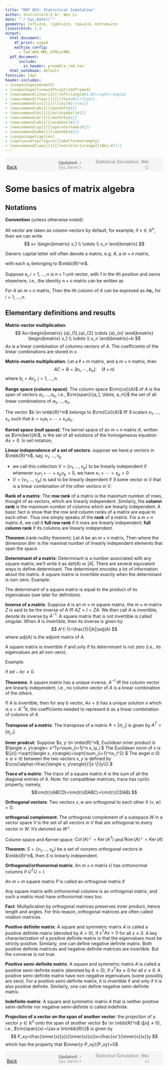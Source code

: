 ```yaml
---
title: "MAT 653: Statistical Simulation"
author: Instructor$:$ Dr. Wei Li
date: "`r Sys.Date()`"
geometry: left=2cm, right=2cm, top=2cm, bottom=2cm
linestretch: 1.3
output:
  html_document:
    df_print: paged
    mathjax_config:
      - TeX-AMS-MML_HTMLorMML         
  pdf_document: 
      include:
        in_header: preamble_rmd.tex
  html_notebook: default
fontsize: 14pt
header-includes:
- \usepackage{amsmath}
- \usepackage[linewidth=1pt]{mdframed}
- \newcommand\inner[2]{\left\langle#1,#2\right\rangle}
- \newcommand\floor[1]{\lfloor#1\rfloor}
- \newcommand\ceil[1]{\lceil#1\rceil}
- \newcommand\mb[1]{\mathbf{#1}}
- \newcommand\bs[1]{\boldsymbol{#1}}
- \newcommand\mr[1]{\mathrm{#1}}
- \newcommand\wh[1]{\widehat{#1}}
- \newcommand\op[1]{\operatorname{#1}}
- \newcommand\mbb[1]{\mathbb{#1}}
- \usepackage{caption}
- \captionsetup[figure]{labelformat=empty}
- \newcommand{\wei}[1]{\textcolor{orange}{(Wei:#1)}}
---
```


<script type="text/x-mathjax-config">
MathJax.Hub.Config({
  TeX: { equationNumbers: { autoNumber: "AMS" } }
});
</script>


<span style="background-color: #f5f5f5; padding: 5px; display: block;">
    <span style="width: 25%; display: inline-block; text-align: left;">
        [Back](javascript:window.history.back())
    </span>
    <span style="width: 30%; display: inline-block; text-align: center; color: grey;">
        **Updated:** `r Sys.Date()`
    </span>
    <span style="width: 35%; display: inline-block; text-align: right; color: grey;">
        Statistical Simulation, Wei Li
    </span>
</span>

<!------------->


# Some basics of matrix algebra

## Notations

**Convention** (unless otherwise noted):

All vector are taken as column vectors by default, for example, if $x \in \mathbb{R}^n$, then we can write
$$
x= \begin{bmatrix}
x_1 \\
\vdots \\
x_n 
\end{bmatrix}.$$

Generic capital letter will often denote a matrix, e.g. ${A}$, a $m \times n$ matrix,

\begin{align*}
{A}
=
\left[\begin{array}{c}
{a}_{1},{a}_{2} \cdots {a}_{n}
\end{array}\right]
\end{align*}
with each $a_i$ belonging to $\mbb{R}^m$.

Suppose ${e}_{i}, i=1, \ldots, n$ is $n \times 1$ unit vector, with 1 in the ith position and zeros elsewhere, i.e., the identity $n \times n$ matrix can be written as
\begin{align*}
{I}_n
=
\left[\begin{array}{c}
{e}_{1},{e}_{2} \cdots {e}_{n}
\end{array}\right]
\end{align*}

For $A$ an $m \times n$ matrix, Then the ith column of $A$ can be expresed as $A \mathbf{e}_{i},$ for $i=1, \ldots, n$.



## Elementary definitions and results



**Matrix-vector multiplication**:
$$
Ax=\begin{bmatrix}
{a}_{1},{a}_{2} \cdots {a}_{n}
\end{bmatrix}
\begin{bmatrix}
x_1 \\
\vdots \\
x_n 
\end{bmatrix}=b
$$
$Ax$ is a linear combination of columns vectors of $A$. The coefficients of the linear combinations are stored in $x$.

**Matrix-matrix multiplication**:
Let 
\begin{align*}
{A}
=
\left[\begin{array}{c}
{a}_{1},{a}_{2} \cdots {a}_{n}
\end{array}\right]
\end{align*}
a $\ell \times m$ matrix, 
and 
\begin{align*}
{C}
=
\left[\begin{array}{c}
{c}_{1},{c}_{2} \cdots {c}_{n}
\end{array}\right]
\end{align*}
a $m \times n$ matrix, then 
$$
AC=B=[b_1, \cdots, b_n] : \quad  ( \ell \times n) 
$$
where $b_j=Ac_j$, $j=1, \ldots, n.$

**Range space (column space)**: The column space $\rm{col}(A)$ of $A$ is the span of vectors $a_1, \ldots, a_n$, i.e., $\rm{span}\{a_1, \ldots, a_n\}$ the set of all linear combinations of $a_1, \ldots, a_n$.

\begin{align*}
\operatorname{Col} (A)=\left\{b: b=A x \text { for some } x \in \mathbb{R}^{n}\right\}
\end{align*}

The vector $b \in \mbb{R}^m$ belongs to $\rm{Col}(A)$ iff $\exists$ scalars $x_1, \ldots, x_n$ such that $b=x_1a_1+\cdots+x_na_n$.

**Kernel space (null space)**: The kernel space of an $m \times n$ matrix $A$, written as $\rm{ker}(A)$, is the set of all solutions of the homogeneous equation $Ax=0$. In set notation,
\begin{align*}
\operatorname{ker}(A)=\left\{x: x \in \mathbb{R}^{n} \text { and } A x=0\right\}
\end{align*}

**Linear independence of a set of vectors**: suppose we have $p$ vectors in $\mbb{R}^n$, say, $v_1,\ldots, v_p$

- we call this collection $V=\{v_1,\ldots, v_p\}$ to be linearly independent if whenever $x_1v_1+\cdots+x_pv_p=0$, we have $x_1=\cdots=x_p=0$
- $V=\{v_1,\ldots, v_p\}$ is said to be linearly dependent if $\exists$ some vector in $V$ that is a linear combination of the other vectors in $V$.

**Rank of a matrix**: The **row rank** of a matrix is the maximum number of rows, thought
of as vectors, which are linearly independent. Similarly, the **column
rank** is the maximum number of columns which are linearly independent. A basic fact is show that the row and
column ranks of a matrix are equal to each other. Thus one simply
speaks of the **rank** of a matrix. For a $m\times n$ matrix $A$, we call it **full row rank** if it rows are linearly independent; **full column rank** if its columns are linearly independent.  

**Theorem** (rank-nullity theorem): Let $A$ be an $m \times n$ matrix,
Then
\begin{align*}
n=\operatorname{dim}(Col(A))+\operatorname{dim}(\operatorname{ker}(A)) = \op{rank} +  \operatorname{dim}(\operatorname{ker}(A)) 
\end{align*}
where the dimension $\operatorname{dim}$ is the maximal number of linearly independent elements that span the space.


**Determinant of a matrix**: Determinant is a number associated with any square matrix; we’ll write
it as $det(A)$ or $|A|$. There are several equivalent ways to define determinant. The determinant encodes a lot of information about the
matrix. A square matrix is invertible exactly when the determinant is non-zero. Example:

\begin{align*}
\left|\left[\begin{array}{ll}
a & b \\
c & d
\end{array}\right]\right|=ad-bc
\end{align*}

The determinant of a square matrix is equal to the product of its eigenvalues (see later for definition).

**Inverse of a matrix**:
Suppose $A$ is an $m \times m$ square matrix, the $m \times m$ matrix $Z$ is said to be the inverse of $A$ iff $AZ=I=ZA$. We then call $A$ is invertible, denote its inverse by $A^{-1}$. A square matrix that is not invertible is called singular.
When $A$ is invertible, then its inverse is given by
$$
A^{-1}=\frac{1}{|A|}adj(A)
$$
where $adj(A)$ is the adjoint matrix of $A$. 

A square matrix is invertible if and only if its determinant is not zero (i.e., its eigenvalues are all non-zero).

Example:

\begin{align*}
\left[\begin{array}{ll}
a & b \\
c & d
\end{array}\right]^{-1}=\frac{1}{a d-b c}\left[\begin{array}{cc}
d & -b \\
-c & a
\end{array}\right]
\end{align*}
if $ad-bc \neq 0.$

**Theorems**: A square matrix has a unique inverse, $A^{-1}$ iff the column vector are linearly independent, i.e., no column vector of $A$ is a linear combination of the others. 

If $A$ is invertible, then for any $b$ vector, $Ax=b$ has a unique solution $x$ which is $x=A^{-1}b$, the coefficients needed to represent $b$ as a linear combination of columns of $A$. 

**Transpose of a matrix**: The transpose of a matrix $A=[a_{i,j}]$ is given by $A^T=[a_{j,i}].$

**Inner prodcut**: Suppose $x, y \in \mbb{R}^n$, Euclidean inner product is $\langle x, y\rangle= x^Ty=\sum_{i=1}^n x_iy_i.$ The Euclidean norm of $x$ is $\|x\|:=\sqrt{\langle x, x\rangle}=\sqrt{\sum_{i=1}^nx_i^2}.$
The angel $\alpha$ ($0 \leq \alpha \leq \pi$) between the two vectors $x, y$ is defined by $\cos(\alpha)=\frac{\langle x, y\rangle}{\|x \|\|y\|}.$

**Trace of a matrix**: The trace of a square matrix $A$ is the sum of all the diagonal entries of $A$. Note: for compatiblae matrices, trace has cyclic property, namely,
$$\rm{tr}(ABCD)=\rm{tr}(DABC)=\rm{tr}(CDAB).$$

**Orthogonal vectors**: Two vectors $v, w$ are orthogonal to each other if $\langle v, w\rangle=0$. 

**orthogonal complement**: The orthogonal complement of a subspace $W$ in a vector space $V$ is the set of all vectors in $V$ that are orthogonal to every vector in $W$. It's denoted as $W^{\perp}$.

Column space and Kernel space: $\operatorname{Col}(A)^{\perp}=\operatorname{Ker}\left(A^T\right)$ and $\operatorname{Row}(A)^{\perp}=\operatorname{Ker}(A)$


**Theorem**: $S=\{v_1, \ldots, v_p \}$ be a set of nonzero orthogonal vectors in $\mbb{R}^n$, then $S$ is linearly independent. 

\begin{mdframed}
Proof: 
\vspace{70mm}
\end{mdframed}

**Orthogonal/orthonormal matrix**: 
An $m \times n$ matrix $U$ has orthonormal columns if $U^TU=I$.

An $m \times m$ square matrix $P$ is called an orthogonal matrix if
\begin{align*}
P P^{T}=P^{T} P=I_{m}, \quad \text { or } P^{-1}=P^{T} .
\end{align*}

Any square matrix with orthonormal columns is an orthogonal matrix, and such a matrix must have orthonormal rows too.

**Fact**: Multiplication by orthogonal matrices preserves inner product, hence length and angles. For this reason, orthogonal matrices are often called rotation matrices.
\begin{mdframed}
Check: 
\end{mdframed}

**Positive definite matrix**: A square and symmetric matrix $A$ is called a positive definite matrix (denoted by $A>0$), if $x^TAx>0$ for all $x\neq 0$. A key characterization of a positive definite matrix is that the eigenvalues must be strictly positive. Similarly, one can define negative definite matrix. Both positive definite matrices and negative definite matrices are invertible. But the converse is not true. 

**Positive semi-definite matrix**: A square and symmetric matrix $A$ is called a positive semi-definite matrix (denoted by $A\geq 0$), if $x^TAx\geq 0$ for all $x\neq 0$. A positive semi-definite matrix have non-negative eigenvalues (some possibly are zero). For a positive semi-definite matrix, it is invertible if and only if it is also positive definite. Similarly, one can define negative semi-definite matrix. 

**Indefinite matrix**: A square and symmetric matrix $A$ that is neither positive semi-definite nor negative semi-definite is called indefinite.

**Projection of a vector on the span of another vector**: the projection of a vector $y \in \mathbb{R}^n$ onto the span of another vector $x \in \mbb{R}^n$ ($\|x\|\neq 0$), i.e., $\rm{span}(x):=\{ax:a \in\mbb{R}\}$ is given by 
$$
P_xy=\frac{\inner{x}{y}}{\inner{x}{x}}x=\frac{xx'}{\inner{x}{x}}y
$$
which has the property that $\inner{y-P_xy}{P_xy}=0$

\begin{mdframed}
Proof: 
\end{mdframed}


<!------------->

<span style="background-color: #f5f5f5; padding: 5px; display: block;">
    <span style="width: 25%; display: inline-block; text-align: left;">
        [Back](javascript:window.history.back())
    </span>
    <span style="width: 30%; display: inline-block; text-align: center; color: grey;">
        **Updated:** `r Sys.Date()`
    </span>
    <span style="width: 35%; display: inline-block; text-align: right; color: grey;">
        Statistical Simulation, Wei Li
    </span>
</span>